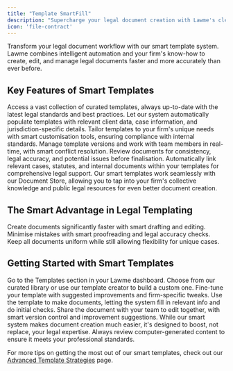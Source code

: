 ```yaml
---
title: "Template SmartFill"
description: "Supercharge your legal document creation with Lawme's clever templating system"
icon: 'file-contract'
---
```


Transform your legal document workflow with our smart template system. Lawme combines intelligent automation and your firm's know-how to create, edit, and manage legal documents faster and more accurately than ever before.

## Key Features of Smart Templates

<CardGroup cols={2}>
  <Card title="Extensive Template Library" icon="brain-circuit">
    Access a vast collection of curated templates, always up-to-date with the latest legal standards and best practices.
  </Card>
  <Card title="Auto-Fill Magic" icon="wand-magic-sparkles">
    Let our system automatically populate templates with relevant client data, case information, and jurisdiction-specific details.
  </Card>
  <Card title="Easy Customisation" icon="sliders">
    Tailor templates to your firm's unique needs with smart customisation tools, ensuring compliance with internal standards.
  </Card>
  <Card title="Smooth Collaboration" icon="code-branch">
    Manage template versions and work with team members in real-time, with smart conflict resolution.
  </Card>
</CardGroup>

<CardGroup cols={2}>
  <Card title="Smart Accuracy Checks" icon="clipboard-check">
    Review documents for consistency, legal accuracy, and potential issues before finalisation.
  </Card>
  <Card title="Smart Cross-Referencing" icon="link">
    Automatically link relevant cases, statutes, and internal documents within your templates for comprehensive legal support.
  </Card>
</CardGroup>

<Tip>
  Our smart templates work seamlessly with our Document Store, allowing you to tap into your firm's collective knowledge and public legal resources for even better document creation.
</Tip>

## The Smart Advantage in Legal Templating

<CardGroup cols={3}>
  <Card title="Save Time" icon="clock">
    Create documents significantly faster with smart drafting and editing.
  </Card>
  <Card title="Reduce Errors" icon="shield-check">
    Minimise mistakes with smart proofreading and legal accuracy checks.
  </Card>
  <Card title="Stay Consistent" icon="equals">
    Keep all documents uniform while still allowing flexibility for unique cases.
  </Card>
</CardGroup>

## Getting Started with Smart Templates

<Steps>
  <Step title="Open the Template Hub">
    Go to the Templates section in your Lawme dashboard.
  </Step>
  <Step title="Pick or Make a Template">
    Choose from our curated library or use our template creator to build a custom one.
  </Step>
  <Step title="Customise with Smart Help">
    Fine-tune your template with suggested improvements and firm-specific tweaks.
  </Step>
  <Step title="Create and Review">
    Use the template to make documents, letting the system fill in relevant info and do initial checks.
  </Step>
  <Step title="Team Up and Finalise">
    Share the document with your team to edit together, with smart version control and improvement suggestions.
  </Step>
</Steps>

<Note>
  While our smart system makes document creation much easier, it's designed to boost, not replace, your legal expertise. Always review computer-generated content to ensure it meets your professional standards.
</Note>

For more tips on getting the most out of our smart templates, check out our [Advanced Template Strategies](/guides/advanced-template-strategies) page.
